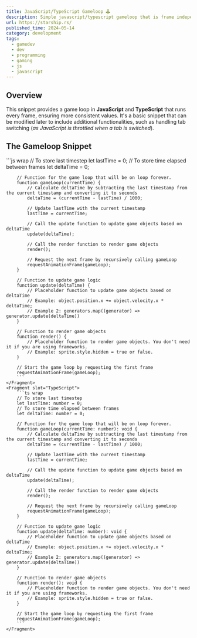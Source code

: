 ```yaml
---
title: JavaScript/TypeScript Gameloop 🕹️
description: Simple javascript/typescript gameloop that is frame independent that mimics update functions from Unity or godot's _process()
url: https://starship.rs/
published_time: 2024-05-14
category: development
tags:
  - gamedev
  - dev
  - programming
  - gaming
  - js
  - javascript
---
```





## Overview
This snippet provides a game loop in **JavaScript** and **TypeScript** that runs every frame, ensuring more consistent values. It's a basic snippet that can be modified later to include additional functionalities, such as handling tab switching (*as JavaScript is throttled when a tab is switched*).

## The Gameloop Snippet

<CodeTabs>
    <Fragment slot="JavaScript">
        ```js wrap
        // To store last timestep
        let lastTime = 0;
        // To store time elapsed between frames
        let deltaTime = 0;

        // Function for the game loop that will be on loop forever.
        function gameLoop(currentTime) {
            // Calculate deltaTime by subtracting the last timestamp from the current timestamp and converting it to seconds
            deltaTime = (currentTime - lastTime) / 1000;
            
            // Update lastTime with the current timestamp
            lastTime = currentTime;

            // Call the update function to update game objects based on deltaTime
            update(deltaTime);

            // Call the render function to render game objects
            render();

            // Request the next frame by recursively calling gameLoop
            requestAnimationFrame(gameLoop);
        }

        // Function to update game logic
        function update(deltaTime) {
            // Placeholder function to update game objects based on deltaTime
            // Example: object.position.x += object.velocity.x * deltaTime;
            // Example 2: generators.map((generator) => generator.update(deltaTime))
        }

        // Function to render game objects
        function render() {
            // Placeholder function to render game objects. You don't need it if you are using frameworks.
            // Example: sprite.style.hidden = true or false.
        }

        // Start the game loop by requesting the first frame
        requestAnimationFrame(gameLoop);
        ```
    </Fragment>
    <Fragment slot="TypeScript">
        ```ts wrap
        // To store last timestep
        let lastTime: number = 0;
        // To store time elapsed between frames
        let deltaTime: number = 0;

        // Function for the game loop that will be on loop forever.
        function gameLoop(currentTime: number): void {
            // Calculate deltaTime by subtracting the last timestamp from the current timestamp and converting it to seconds
            deltaTime = (currentTime - lastTime) / 1000;
            
            // Update lastTime with the current timestamp
            lastTime = currentTime;

            // Call the update function to update game objects based on deltaTime
            update(deltaTime);

            // Call the render function to render game objects
            render();

            // Request the next frame by recursively calling gameLoop
            requestAnimationFrame(gameLoop);
        }

        // Function to update game logic
        function update(deltaTime: number): void {
            // Placeholder function to update game objects based on deltaTime
            // Example: object.position.x += object.velocity.x * deltaTime;
            // Example 2: generators.map((generator) => generator.update(deltaTime))
        }

        // Function to render game objects
        function render(): void {
            // Placeholder function to render game objects. You don't need it if you are using frameworks.
            // Example: sprite.style.hidden = true or false.
        }

        // Start the game loop by requesting the first frame
        requestAnimationFrame(gameLoop);
        ```
    </Fragment>
</CodeTabs>

